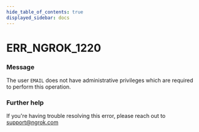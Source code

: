 ```yaml
---
hide_table_of_contents: true
displayed_sidebar: docs
---
```



# ERR_NGROK_1220

### Message

The user `EMAIL` does not have administrative privileges which are required to perform this operation.

<ErrorDetails error="err_ngrok_1220" />

### Further help

If you're having trouble resolving this error, please reach out to [support@ngrok.com](mailto:support@ngrok.com?subject=Help%20with%20ERR_NGROK_1220)
